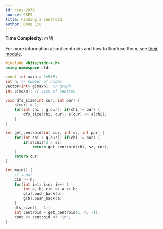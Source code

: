 ```yaml
---
id: cses-2079
source: CSES
title: Finding a Centroid
author: Dong Liu
---
```


**Time Complexity**: $\mathcal O(N)$

For more information about centroids and how to find/use them, see [their module](https://usaco.guide/plat/centroid).

<LanguageSection>

<CPPSection>

```cpp
#include <bits/stdc++.h>
using namespace std;

const int maxn = 2e5+5;
int n; // number of nodes
vector<int> g[maxn]; // graph
int s[maxn]; // size of subtree

void dfs_size(int cur, int par) {
	s[cur] = 1;
	for(int chi : g[cur]) if(chi != par) {
		dfs_size(chi, cur); s[cur] += s[chi];
	}
}

int get_centroid(int cur, int sz, int par) {
	for(int chi : g[cur]) if(chi != par) {
		if(s[chi]*2 > sz) 
			return get_centroid(chi, sz, cur);
	}
	return cur;
}

int main() {
	// input
	cin >> n;
	for(int i=1; i<n; i++) {
		int a, b; cin >> a >> b;
		g[a].push_back(b);
		g[b].push_back(a);
	}
	dfs_size(1, -1);
	int centroid = get_centroid(1, n, -1);
	cout << centroid << '\n';
}
```

</CPPSection>

</LanguageSection>
